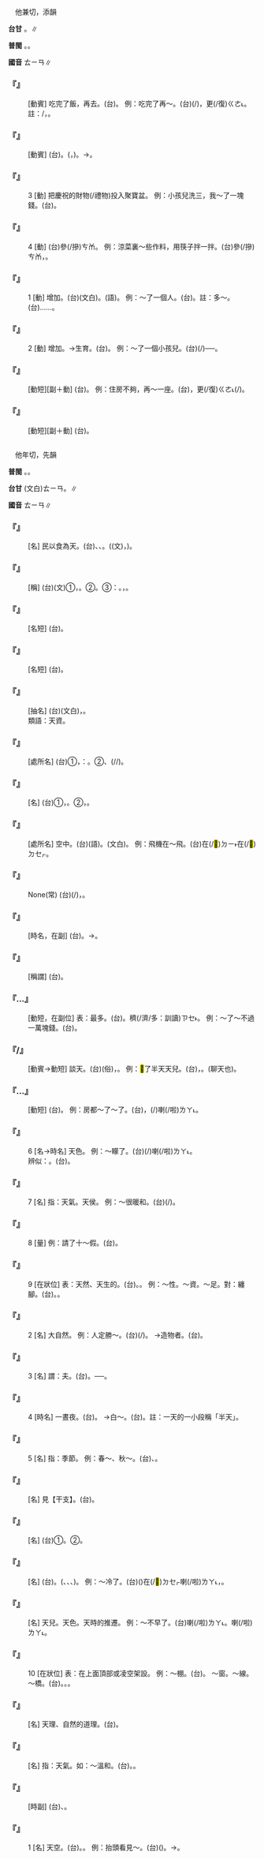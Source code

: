 
=={{ruby|添|ㄊㄧㄢ}}==

　他兼切，添韻

'''台甘''' {{ruby|(文)|ㄊㄧㆰ}}。{{ruby|(語)|ㄊㆪ}}∥

'''普閩''' {{ruby|(文)|ㄊㄧㆰ}}。{{ruby|(白)|ㄊㆪ}}。

'''國音''' <rt>ㄊㄧㄢ</rt>∥

    

==='''『{{ruby|添|ㄊㄧㄢ}}{{ruby|飯|ㄈㄢˋ}}』'''===
: [動賓] 吃完了飯，再去{{ruby|盛|ㄔㄥˊ}}。(台){{ruby|添|ㄊㄧㆰ}}{{ruby|/|ㄊㆪ}}{{ruby|飯|ㄅㆭ˫}}。 例：吃完了再～。(台){{ruby|食|ㄐㄧㄚㆷ ͘}}{{ruby|完|ㄨㄢˊ}}(/{{ruby|了|ㄌㄧㄠˋ}})，更(/復)<rt>ㄍㄜ˪</rt>{{ruby|/|ㄍㄜㆷ}}{{ruby|再|ㄗㄞ˪}}{{ruby|添|ㄊㄧㆰ}}{{ruby|/|ㄊㆪ}}。註：{{ruby|添|ㄊㄧㆰ}}/{{ruby|添|ㄊㆪ}}，{{ruby|一|ㄐㄧㆵ ͘}}{{ruby|雅|ㄫㄚˋ}}{{ruby|一|ㄐㄧㆵ ͘}}{{ruby|俗|ㄒㄧㆦㆶ ͘}}。
    

==='''『{{ruby|添|ㄊㄧㄢ}}{{ruby|丁|ㄉㄧㄥ}}』'''===
: [動賓] (台){{ruby|添|ㄊㄧㆰ}}{{ruby|丁|ㄉㄧㄥ}}。({{ruby|人|ㆢㄧㄣˊ}}{{ruby|/|ㄌㄧㄣˊ}}{{ruby|口|ㄎㄠˋ}}{{ruby|增|ㄐㄧㄥ}}{{ruby|加|ㄍㄚ}}，{{ruby|可|ㄎㄜˋ}}{{ruby|賀|ㄏㄜ˫}}{{ruby|之|ㄐㄧ}}{{ruby|事|ㄙㄨ˫}})。→{{ruby|生|ㄙㆥ}}{{ruby|/|ㄒㆪ}}{{ruby|<mark>&#xffb51;</mark>|ㆣㄧㄣˋ}}{{ruby|仔|ㄚ}}。
    

==='''『{{ruby|添|ㄊㄧㄢ}}』'''===
:3  [動] 把慶祝的財物(/禮物)投入聚寶盆。 例：小孩兒洗三，我～了一塊錢。(台){{ruby|添|ㄊㄧㆰ}}{{ruby|/|ㄊㆪ}}。
    

==='''『{{ruby|添|ㄊㄧㄢ}}』'''===
:4  [動] (台)參(/摻)<rt>ㄘㆰ</rt>。 例：涼菜裏～些作料，用筷子拌一拌。(台){{ruby|涼|ㄌㄧㄤˊ}}{{ruby|菜|ㄘㄞ˪}}{{ruby|內|ㄌㄞ˫}}參(/摻)<rt>ㄘㆰ</rt>{{ruby|一|ㄐㄧㆵ ͘}}{{ruby|寡|ㄍㄨㄚˋ}}{{ruby|料|ㄌㄧㄠ˫}}，{{ruby|用|ㄧㆲ˫}}{{ruby|箸|ㄉㄧ˫}}{{ruby|共|ㄍㄚ˫}}{{ruby|拌|ㄅㄨㄢ˫}}{{ruby|拌|ㄅㄨㄢ˫}}{{ruby|咧|ㄌㆤㆷ ͘}}。
    

==='''『{{ruby|添|ㄊㄧㄢ}}』'''===
:1  [動] 增加。(台){{ruby|添|ㄊㄧㆰ}}(文白)。{{ruby|添|ㄊㆪ}}(語)。 例：～了一個人。(台){{ruby|加|ㄍㄚ}}{{ruby|添|ㄊㄧㆰ}}{{ruby|一|ㄐㄧㆵ ͘}}{{ruby|個|ㆤˊ}}{{ruby|大|ㄉㄨㄚ˫}}{{ruby|人|ㄌㄤˊ}}。註：多～。(台){{ruby|加|ㄍㆤ}}{{ruby|添|ㄊㆪ}}……。
    

==='''『{{ruby|添|ㄊㄧㄢ}}』'''===
:2  [動] 增加。→生育。(台){{ruby|添|ㄊㄧㆰ}}{{ruby|丁|ㄉㄧㄥ}}。 例：～了一個小孩兒。(台){{ruby|生|ㄙㆥ}}{{ruby|/|ㄒㆪ}}{{ruby|一|ㄐㄧㆵ ͘}}{{ruby|個|ㆤˊ}}{{ruby|嬰|ㆪ}}(/{{ruby|<mark>&#xffb51;</mark>|ㆣㄧㄣˋ}}){{ruby|仔|ㄚ}}──{{ruby|添|ㄊㄧㆰ}}{{ruby|丁|ㄉㄧㄥ}}。
    

==='''『{{ruby|添|ㄊㄧㄢ}}{{ruby|蓋|ㄍㄞˋ}}』'''===
: [動短][副＋動] (台){{ruby|加|ㄍㆤ}}{{ruby|起|ㄎㄧˋ}}。 例：住房不夠，再～一座。(台){{ruby|房|ㄅㄤˊ}}{{ruby|間|ㄍㄧㄥ}}{{ruby|無|ㆠㄜˊ}}{{ruby|夠|ㄍㄠ˪}}{{ruby|額|ㆣㄧㄚㆷ ͘}}，更(/復)<rt>ㄍㄜ˪</rt>{{ruby|/|ㄍㄜㆷ}}{{ruby|加|ㄍㆤ}}{{ruby|起|ㄎㄧˋ}}{{ruby|一|ㄐㄧㆵ ͘}}{{ruby|間|ㄍㄧㄥ}}(/{{ruby|落|ㄌㄜㆷ ͘}})。
    

==='''『{{ruby|添|ㄊㄧㄢ}}{{ruby|置|ㄓˋ}}』'''===
: [動短][副＋動] (台){{ruby|增|ㄐㄧㄥ}}{{ruby|加|ㄍㄚ}}{{ruby|設|ㄒㄧㄚㆵ}}{{ruby|備|ㄅㄧ˫}}。
    

=={{ruby|天|ㄊㄧㄢ}}==

　他年切，先韻

'''普閩''' {{ruby|(文)|ㄊㄧㄢ}}。{{ruby|(白)|ㄊㆪ}}。

'''台甘''' (文白)<rt>ㄊㄧㄢ</rt>。{{ruby|(語)|ㄊㆪ}}∥

'''國音''' <rt>ㄊㄧㄢ</rt>∥

    

==='''『{{ruby|民|ㄇㄧㄣˊ}}{{ruby|天|ㄊㄧㄢ}}』'''===
: [名] 民以食為天。(台){{ruby|指|ㄐㄧˋ}}{{ruby|/|ㄍㄧˋ}}{{ruby|食|ㄐㄧㄚㆷ ͘}}{{ruby|物|ㄇㄧㆷ ͘}}{{ruby|/|ㄇㆭㆷ ͘}}、{{ruby|五|ㄫㆦˋ}}{{ruby|穀|ㄍㆦㆶ}}、{{ruby|米|ㆠㄧˋ}}。({{ruby|食|ㄒㄧㆵ ͘}}{{ruby|物|ㆠㄨㆵ ͘}}(文){{ruby|是|ㄒㄧ˫}}{{ruby|人|ㆢㄧㄣˊ}}{{ruby|/|ㄌㄧㄣˊ}}{{ruby|民|ㆠㄧㄣˊ}}{{ruby|最|ㄗㄨㆤ˪}}{{ruby|重|ㄉㄧㆲ˫}}{{ruby|要|ㄧㄠ˪}}{{ruby|丌|ㆤ}}{{ruby|物|ㄇㄧㆷ ͘}}{{ruby|/|ㄇㆭㆷ ͘}}，{{ruby|<mark>&#xffa45;</mark>|ㆠㆤ˫}}{{ruby|/|ㆠㄨㆤ˫}}{{ruby|欠|ㄎㄧㆰ˪}}{{ruby|得|ㄉㄧㆵ}})。
    

==='''『{{ruby|天|ㄊㄧㄢ}}{{ruby|人|ㄖㄣˊ}}』'''===
: [稱] (台)(文)①{{ruby|天|ㄊㄧㄢ}}{{ruby|理|ㄌㄧˋ}}，{{ruby|人|ㆢㄧㄣˊ}}{{ruby|/|ㄌㄧㄣˊ}}{{ruby|欲|ㄧㆦㆶ ͘}}。②{{ruby|比|ㄅㄧˋ}}{{ruby|別|ㄅㄚㆵ ͘}}{{ruby|人|ㄌㄤˊ}}{{ruby|特|ㄉㄧㆤㆶ ͘}}{{ruby|別|ㄅㄧㄚㆵ ͘}}{{ruby|較|ㄎㄚㆷ}}{{ruby|<mark>&#xffa55;</mark>|ㆣㄠˊ}}{{ruby|丌|ㆤ}}{{ruby|人|ㄌㄤˊ}}。③{{ruby|形|ㄏㄧㄥˊ}}{{ruby|容|ㄧㆲˊ}}{{ruby|美|ㆠㄧˋ}}{{ruby|人|ㆢㄧㄣˊ}}{{ruby|/|ㄌㄧㄣˊ}}{{ruby|講|ㄍㆲˋ}}{{ruby|→|ㄍㆲ}}：{{ruby|驚|ㄍㄧㄥ}}{{ruby|為|ㄨㄧˊ}}{{ruby|天|ㄊㄧㄢ}}{{ruby|人|ㆢㄧㄣˊ}}{{ruby|/|ㄌㄧㄣˊ}}。{{ruby|驚|ㄍㄧㆩ}}{{ruby|奇|ㄍㄧˊ}}，{{ruby|想|ㄒㄧㆧ˫}}{{ruby|/|ㄒㄧㆫ˫}}{{ruby|講|ㄍㆲˋ}}{{ruby|→|ㄍㆲ}}{{ruby|是|ㄒㄧ˫}}{{ruby|仙|ㄒㄧㄢ}}{{ruby|女|ㄌㄧˋ}}{{ruby|/|ㄌㄨˋ}}{{ruby|下|ㄏㄚ˫}}{{ruby|降|ㄍㄤ˪}}。
    

==='''『{{ruby|天|ㄊㄧㄢ}}{{ruby|地|ㄉㄧˋ}}{{ruby|人|ㄖㄣˊ}}』'''===
: [名短] (台){{ruby|形|ㄏㄧㄥˊ}}{{ruby|成|ㄒㄧㄥˊ}}{{ruby|宇|ㄨˋ}}{{ruby|宙|ㄉㄧㄨ˫}}{{ruby|丌|ㆤ}}{{ruby|三|ㄙㆩ}}{{ruby|大|ㄉㄨㄚ˫}}{{ruby|要|ㄧㄠ˪}}{{ruby|素|ㄙㆦ˪}}。
    

==='''『{{ruby|冷|ㄌㄥˇ}}{{ruby|天|ㄊㄧㄢ}}』'''===
: [名短] (台){{ruby|寒|ㄍㄨㆩˊ}}{{ruby|天|ㄊㆪ}}。
    

==='''『{{ruby|天|ㄊㄧㄢ}}{{ruby|性|ㄒㄧㄥˋ}}』'''===
: [抽名] (台){{ruby|天|ㄊㄧㄢ}}{{ruby|性|ㄒㄧㄥ˪}}(文白)，{{ruby|生|ㄙㆥ}}{{ruby|/|ㄒㆪ}}{{ruby|成|ㄐㄧㆩˊ}}{{ruby|丌|ㆤ}}{{ruby|性|ㄒㄧㄥ˪}}{{ruby|質|ㄐㄧㆵ}}。
:類語：天資。
:
    

==='''『{{ruby|天|ㄊㄧㄢ}}{{ruby|下|ㄒㄧㄚˋ}}』'''===
: [處所名] (台)①{{ruby|天|ㄊㄧㄢ}}{{ruby|下|ㄏㄚ˫}}，{{ruby|古|ㄍㆦˋ}}{{ruby|早|ㄗㄚˋ}}{{ruby|指|ㄍㄧˋ}}{{ruby|/|ㄐㄧˋ}}：{{ruby|全|ㄗㄨㄢˊ}}{{ruby|國|ㄍㆦㆶ}}。②{{ruby|全|ㄗㄨㄢˊ}}{{ruby|世|ㄙㆤ˪}}{{ruby|界|ㄍㄞ˪}}、{{ruby|天|ㄊㆪ}}{{ruby|骹|ㄎㄚ}}{{ruby|下|ㆤ˫}}(/{{ruby|天|ㄊㆪ}}{{ruby|下|ㄎㄚ}}{{ruby|下|ㆤ˫}}/{{ruby|天|ㄊㆪ}}{{ruby|腳|ㄎㄚ}}{{ruby|下|ㆤ˫}})。
    

==='''『{{ruby|天|ㄊㄧㄢ}}{{ruby|然|ㄖㄢˊ}}』'''===
: [名] (台)①{{ruby|大|ㄉㄞ˫}}{{ruby|自|ㄗㄨ˫}}{{ruby|然|ㆢㄧㄢˊ}}{{ruby|/|ㄌㄧㄢˊ}}，{{ruby|造|ㄗㄜ˫}}{{ruby|化|ㄏㄨㄚ˪}}。②{{ruby|人|ㆢㄧㄣˊ}}{{ruby|/|ㄌㄧㄣˊ}}{{ruby|工|ㄍㄤ}}{{ruby|製|ㄗㆤ˪}}{{ruby|品|ㄆㄧㄣˋ}}{{ruby|以|ㄧˋ}}{{ruby|外|ㆣㄨㄚ˫}}{{ruby|丌|ㆤ}}{{ruby|自|ㄗㄨ˫}}{{ruby|然|ㆢㄧㄢˊ}}{{ruby|/|ㄌㄧㄢˊ}}{{ruby|物|ㄇㄧㆷ ͘}}{{ruby|/|ㄇㆭㆷ ͘}}，{{ruby|自|ㄗㄨ˫}}{{ruby|然|ㆢㄧㄢˊ}}{{ruby|/|ㄌㄧㄢˊ}}{{ruby|力|ㄌㄧㆤㆶ ͘}}。
    

==='''『{{ruby|天|ㄊㄧㄢ}}{{ruby|上|ㄕㄤˋ}}』'''===
: [處所名] 空中。(台){{ruby|天|ㄊㆪ}}{{ruby|頂|ㄉㄧㄥˋ}}(語)。{{ruby|空|ㄎㆲ}}{{ruby|中|ㄉㄧㆲ}}(文白)。 例：飛機在～飛。(台){{ruby|飛|ㄏㄨㄧ}}{{ruby|機|ㄍㄧ}}在(/<mark>&#xf9853;</mark>)<rt>ㄉㄧ˫</rt>{{ruby|天|ㄊㆪ}}{{ruby|頂|ㄉㄧㄥˋ}}在(/<mark>&#xf9549;</mark>)<rt>ㄉㆤㆷ</rt>{{ruby|飛|ㄅㆤ}}{{ruby|/|ㆠㄨㆤ}}。
    

==='''『{{ruby|天|ㄊㄧㄢ}}{{ruby|造|ㄗㄠˋ}}{{ruby|地|ㄉㄧˋ}}{{ruby|設|ㄕㄜˋ}}』'''===
: None(常) (台){{ruby|天|ㄊㆪ}}{{ruby|扑|ㄆㄚㆷ}}{{ruby|生|ㄒㆪ}}{{ruby|/|ㄙㆥ}}{{ruby|成|ㄒㄧㄥˊ}}(/{{ruby|成|ㄐㄧㆩˊ}}){{ruby|丌|ㆤ}}，{{ruby|天|ㄊㄧㄢ}}{{ruby|生|ㄒㄧㄥ}}{{ruby|自|ㄗㄨ˫}}{{ruby|然|ㆢㄧㄢˊ}}{{ruby|/|ㄌㄧㄢˊ}}。
    

==='''『{{ruby|有|ㄧㄡˇ}}{{ruby|一|ㄧˋ}}{{ruby|天|ㄊㄧㄢ}}』'''===
: [時名，在副] (台){{ruby|有|ㄨ˫}}{{ruby|一|ㄐㄧㆵ ͘}}{{ruby|日|ㆢㄧㆵ ͘}}{{ruby|/|ㄌㄧㆵ ͘}}。→{{ruby|將|ㄐㄧㆲ}}{{ruby|來|ㄌㄞˊ}}。
    

==='''『{{ruby|老|ㄌㄠˇ}}{{ruby|天|ㄊㄧㄢ}}{{ruby|爺|ㄧㄝˊ}}』'''===
: [稱謂] (台){{ruby|天|ㄊㆪ}}{{ruby|公|ㄍㆲ}}{{ruby|伯|ㄅㆤㆷ}}{{ruby|仔|ㄚ}}。
    

==='''『{{ruby|頂|ㄉㄧㄥˇ}}…{{ruby|天|ㄊㄧㄢ}}{{ruby|兒|ㄦ}}』'''===
: [動短，在副位] 表：最多。(台){{ruby|上|ㄒㄧㆲ˫}}{{ruby|加|ㄍㆤ}}。{{ruby|上|ㄒㄧㆲ˫}}穧(/濟/多：訓讀)<rt>ㄗㆤ˫</rt>{{ruby|/|ㄗㄨㆤ˫}}。 例：～了～不過一萬塊錢。(台){{ruby|上|ㄒㄧㆲ˫}}{{ruby|/|ㄒㄧㄤ˫}}{{ruby|加|ㄍㆤ}}{{ruby|免|ㆠㄧㄢˋ}}{{ruby|<mark>&#xffa42;</mark>|ㄍㄚㆷ}}{{ruby|一|ㄐㄧㆵ ͘}}{{ruby|萬|ㆠㄢ˫}}。
    

==='''『{{ruby|<mark>&#xf97e2;</mark>|ㄌㄧㄠˊ}}{{ruby|天|ㄊㄧㄢ}}{{ruby|兒|ㄦ}}/{{ruby|聊|ㄌㄧㄠˊ}}{{ruby|天|ㄊㄧㄢ}}{{ruby|兒|ㄦ}}』'''===
: [動賓→動短] 談天。(台){{ruby|哈|ㄏㄚㆴ}}{{ruby|仙|ㄒㄧㄢ}}(俗)，{{ruby|雜|ㄗㄚㆴ ͘}}{{ruby|談|ㄉㆰˊ}}。 例：<mark>&#xf97e2;</mark>了半天天兒。(台){{ruby|哈|ㄏㄚㆴ}}{{ruby|仙|ㄒㄧㄢ}}{{ruby|哈|ㄏㄚㆴ}}{{ruby|歸|ㄍㄨㄧ}}{{ruby|半|ㄅㄨㆩ˪}}{{ruby|日|ㆢㄧㆵ ͘}}{{ruby|/|ㄌㄧㆵ ͘}}，{{ruby|歸|ㄍㄨㄧ}}{{ruby|晡|ㄅㆦ}}{{ruby|輪|ㄌㄧㄣ}}{{ruby|久|ㄍㄨˋ}}。{{ruby|叩|ㄎㄚ˪}}{{ruby|柝|ㄎㆦㆶ}}(聊天也)。
    

==='''『{{ruby|漏|ㄌㄡˋ}}…{{ruby|天|ㄊㄧㄢ}}{{ruby|兒|ㄦ}}』'''===
: [動短] (台){{ruby|見|ㄍㆪ˪}}{{ruby|天|ㄊㆪ}}。 例：房都～了～了。(台){{ruby|厝|ㄘㄨ˪}}{{ruby|頂|ㄉㄧㄥˋ}}{{ruby|破|ㄆㄨㄚ˪}}{{ruby|<mark>&#xf9065;</mark>|ㄎㄤ}}，{{ruby|著|ㄉㄧㄜㆷ}}(/{{ruby|都|ㄉㄜ˫}}){{ruby|見|ㄍㆪ˪}}{{ruby|/|ㄍㄧㄢ˪}}{{ruby|天|ㄊㆪ}}{{ruby|/|ㄊㄧㄢ}}喇(/啦)<rt>ㄌㄚ˪</rt>。
    

==='''『{{ruby|天|ㄊㄧㄢ}}』'''===
:6  [名→時名] 天色。 例：～矇了。(台){{ruby|天|ㄊㆪ}}{{ruby|合|ㄚㆴ ͘}}(/{{ruby|暗|ㆰ˪}}){{ruby|起|·ㄎㄧˋ}}{{ruby|來|·ㄌㄞˊ}}喇(/啦)<rt>ㄌㄚ˪</rt>。
:辨似：{{ruby|蒙|ㄇㄥ}}{{ruby|蒙|ㄇㄥ}}{{ruby|亮|ㄌㄧㄤˋ}}。(台){{ruby|天|ㄊㆪ}}{{ruby|扑|ㄆㄚㆷ}}{{ruby|普|ㄆㄨˋ}}{{ruby|光|ㄍㆭ}}。
:
    

==='''『{{ruby|天|ㄊㄧㄢ}}』'''===
:7  [名] 指：天氣。天侯。 例：～很暖和。(台){{ruby|天|ㄊㆪ}}{{ruby|氣|ㄎㄧ˪}}{{ruby|真|ㄐㄧㄣ}}{{ruby|燒|ㄒㄧㄜ}}{{ruby|熱|ㆡㄨㄚㆷ ͘}}{{ruby|/|ㄌㄨㄚㆷ ͘}}(/{{ruby|燒|ㄒㄧㄜ}}{{ruby|煖|ㄌㄜ˫}})。
    

==='''『{{ruby|天|ㄊㄧㄢ}}』'''===
:8  [量] 例：請了十～假。(台){{ruby|請|ㄑㄧㄥˋ}}{{ruby|假|ㄍㄚ˪}}{{ruby|十|ㄗㄚㆴ ͘}}{{ruby|日|ㄌㄧㆵ ͘}}{{ruby|/|ㆢㄧㆵ ͘}}。
    

==='''『{{ruby|天|ㄊㄧㄢ}}』'''===
:9  [在狀位] 表：天然、天生的。(台){{ruby|生|ㄙㆥ}}{{ruby|/|ㄒㆪ}}{{ruby|成|ㄐㄧㆩˊ}}。{{ruby|生|ㄒㆪ}}{{ruby|/|ㄙㆥ}}{{ruby|做|ㄗㄨㆤ˪}}{{ruby|/|ㄗㄜ˪}}{{ruby|丌|ㆤ}}。 例：～性。～資。～足。對：纏腳。(台){{ruby|天|ㄊㄧㄢ}}{{ruby|性|ㄒㄧㄥ˪}}。{{ruby|天|ㄊㄧㄢ}}{{ruby|資|ㄗㄨ}}。
    

==='''『{{ruby|天|ㄊㄧㄢ}}』'''===
:2  [名] 大自然。 例：人定勝～。(台){{ruby|人|ㄌㄤˊ}}{{ruby|定|ㄉㄧㆩ˫}}{{ruby|著|ㄉㄧㄜㆷ ͘}}{{ruby|會|ㄨㆤ˫}}{{ruby|/|ㆤ˫}}{{ruby|克|ㄎㄧㆤㆶ}}{{ruby|服|ㄏㆦㆶ ͘}}{{ruby|大|ㄉㄞ˫}}{{ruby|自|ㄗㄨ˫}}{{ruby|然|ㆢㄧㄢˊ}}{{ruby|/|ㄌㄧㄢˊ}}(/{{ruby|天|ㄊㄧㄢ}}{{ruby|然|ㆢㄧㄢˊ}}{{ruby|/|ㄌㄧㄢˊ}})。 →造物者。(台){{ruby|人|ㆢㄧㄣˊ}}{{ruby|/|ㄌㄧㄣˊ}}{{ruby|類|ㄌㄨㄧ˫}}{{ruby|心|ㄒㄧㆬ}}{{ruby|理|ㄌㄧˋ}}{{ruby|上|ㄒㄧㆲ˫}}{{ruby|所|ㄙㆦˋ}}{{ruby|想|ㄒㄧㆫ˫}}{{ruby|/|ㄒㄧㆧ˫}}{{ruby|丌|ㆤ}}{{ruby|創|ㄘㆲ˪}}{{ruby|造|ㄗㄜ˫}}{{ruby|天|ㄊㆪ}}{{ruby|地|ㄉㄨㆤ˫}}{{ruby|/|ㄉㆤ˫}}{{ruby|萬|ㆠㄢ˫}}{{ruby|物|ㆠㄨㆵ ͘}}{{ruby|丌|ㆤ}}{{ruby|存|ㄗㄨㄣˊ}}{{ruby|在|ㄗㄞ˫}}。
    

==='''『{{ruby|天|ㄊㄧㄢ}}』'''===
:3  [名] 謂：夫。(台){{ruby|古|ㄍㆦˋ}}{{ruby|早|ㄗㄚˋ}}{{ruby|女|ㄌㄨˋ}}{{ruby|/|ㄌㄧˋ}}{{ruby|性|ㄒㄧㄥ˪}}{{ruby|以|ㄧˋ}}{{ruby|夫|ㄏㄨ}}{{ruby|為|ㄨㄧˊ}}{{ruby|天|ㄊㄧㄢ}}。──{{ruby|所|ㄙㆦˋ}}{{ruby|倚|ㄨㄚˋ}}{{ruby|靠|ㄎㄜ˪}}{{ruby|丌|ㆤ}}{{ruby|人|ㄌㄤˊ}}。
    

==='''『{{ruby|天|ㄊㄧㄢ}}』'''===
:4  [時名] 一晝夜。(台){{ruby|一|ㄐㄧㆵ ͘}}{{ruby|日|ㄌㄧㆵ ͘}}{{ruby|/|ㆢㄧㆵ ͘}}。 →白～。(台){{ruby|日|ㆢㄧㆵ ͘}}{{ruby|/|ㄌㄧㆵ ͘}}{{ruby|時|·ㄒㄧˊ}}。註：一天的一小段稱「半天」。
    

==='''『{{ruby|天|ㄊㄧㄢ}}』'''===
:5  [名] 指：季節。 例：春～、秋～。(台){{ruby|春|ㄘㄨㄣ}}{{ruby|天|ㄊㆪ}}、{{ruby|秋|ㄑㄧㄨ}}{{ruby|天|ㄊㆪ}}。
    

==='''『{{ruby|天|ㄊㄧㄢ}}{{ruby|干|ㄍㄢˋ}}{{ruby|→|ㄍㄢ}}』'''===
: [名] 見【干支】。(台){{ruby|天|ㄊㄧㄢ}}{{ruby|干|ㄍㄢ}}。
    

==='''『{{ruby|天|ㄊㄧㄢ}}{{ruby|井|ㄐㄧㄥˇ}}』'''===
: [名] (台)①{{ruby|深|ㄑㄧㆬ}}{{ruby|井|ㄐㆪˋ}}{{ruby|/|ㄗㆥˋ}}。②{{ruby|天|ㄊㆪ}}{{ruby|窗|ㄊㄤ}}。
    

==='''『{{ruby|天|ㄊㄧㄢ}}{{ruby|氣|ㄑㄧˋ}}』'''===
: [名] (台){{ruby|天|ㄊㆪ}}{{ruby|氣|ㄎㄧ˪}}。({{ruby|指|ㄐㄧˋ}}{{ruby|/|ㄍㄧˋ}}{{ruby|大|ㄉㄞ˫}}{{ruby|氣|ㄎㄧ˪}}{{ruby|丌|ㆤ}}{{ruby|變|ㄅㄧㄢ˪}}{{ruby|化|ㄏㄨㄚ˪}}、{{ruby|寒|ㄍㄨㆩˊ}}{{ruby|熱|ㆡㄨㄚㆷ ͘}}{{ruby|/|ㄌㄨㄚㆷ ͘}}、{{ruby|好|ㄏㄜˋ}}{{ruby|天|ㄊㆪ}}、{{ruby|壞|ㄆㆮˋ}}{{ruby|天|ㄊㆪ}}{{ruby|等|ㄉㄧㄥˋ}})。 例：～冷了。(台)({{ruby|天|ㄊㆪ}}{{ruby|氣|ㄎㄧ˪}})在(/<mark>&#xf9549;</mark>)<rt>ㄉㆤㆷ</rt>{{ruby|寒|ㄍㄨㆩˊ}}喇(/啦)<rt>ㄌㄚ˪</rt>，{{ruby|較|ㄎㄚㆷ}}{{ruby|冷|ㄌㄧㄥˋ}}{{ruby|來|·ㄌㄞˊ}}。
    

==='''『{{ruby|天|ㄊㄧㄢ}}{{ruby|氣|·ㄑㄧˋ}}』'''===
: [名] 天兒。天色。天時的推遷。 例：～不早了。(台){{ruby|時|ㄒㄧˊ}}{{ruby|間|ㄍㄢ}}{{ruby|無|ㆠㄜˊ}}{{ruby|早|ㄗㄚˋ}}喇(/啦)<rt>ㄌㄚ˪</rt>。{{ruby|晏|ㄨㆩ˪}}喇(/啦)<rt>ㄌㄚ˪</rt>。
    

==='''『{{ruby|天|ㄊㄧㄢ}}』'''===
:10  [在狀位] 表：在上面頂部或凌空架設。 例：～棚。(台){{ruby|天|ㄊㄧㄢ}}{{ruby|羅|ㄌㄜˊ}}{{ruby|板|ㄅㄢˋ}}。 ～窗。～線。～橋。(台){{ruby|天|ㄊㆪ}}{{ruby|窗|ㄊㄤ}}。{{ruby|天|ㄊㄧㄢ}}{{ruby|/|ㄊㆪ}}{{ruby|線|ㄙㄨㆩ˪}}。{{ruby|天|ㄊㄧㄢ}}{{ruby|橋|ㄍㄧㄜˊ}}。
    

==='''『{{ruby|天|ㄊㄧㄢ}}{{ruby|道|ㄉㄠˋ}}』'''===
: [名] 天理、自然的道理。(台){{ruby|天|ㄊㆪ}}{{ruby|理|ㄌㄧˋ}}。
    

==='''『{{ruby|天|ㄊㄧㄢ}}{{ruby|道|·ㄉㄠˋ}}』'''===
: [名] 指：天氣。如：～溫和。(台){{ruby|天|ㄊㆪ}}。{{ruby|天|ㄊㆪ}}{{ruby|氣|ㄎㄧ˪}}。
    

==='''『{{ruby|天|ㄊㄧㄢ}}{{ruby|天|ㄊㄧㄢ}}』'''===
: [時副] (台){{ruby|天|ㄊㄧㄢ}}{{ruby|天|ㄊㄧㄢ}}、{{ruby|每|ㄇㄨㄧˋ}}{{ruby|日|ㆢㄧㆵ ͘}}{{ruby|/|ㄌㄧㆵ ͘}}。
    

==='''『{{ruby|天|ㄊㄧㄢ}}』'''===
:1  [名] 天空。(台){{ruby|天|ㄊㆪ}}。{{ruby|天|ㄊㆪ}}{{ruby|頂|ㄉㄧㄥˋ}}。 例：抬頭看見～。(台){{ruby|<mark>&#xffb58;</mark>|ㆣㄧㄚˊ}}{{ruby|頭|ㄊㄠˊ}}({{ruby|都|ㄉㄜ˫}}{{ruby|有|ㄨ˫}}){{ruby|看|ㄎㄨㆩ˪}}{{ruby|見|ㄍㆪ˪}}{{ruby|天|ㄊㆪ}}{{ruby|頂|ㄉㄧㄥˋ}}。→{{ruby|神|ㄒㄧㄣˊ}}{{ruby|仙|ㄒㄧㄢ}}{{ruby|所|ㄙㆦˋ}}{{ruby|遰|ㄉㄨㄚ˪}}{{ruby|丌|ㆤ}}{{ruby|所|ㄙㆦˋ}}{{ruby|在|ㄗㄞ˫}}。
    

